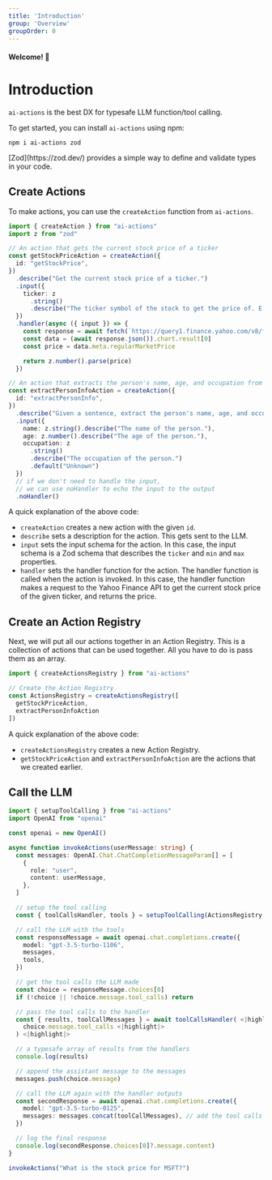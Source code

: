 ```yaml
---
title: 'Introduction'
group: 'Overview'
groupOrder: 0
---
```


#### Welcome! 👋

# Introduction

`ai-actions` is the best DX for typesafe LLM function/tool calling.

To get started, you can install `ai-actions` using npm:

```bash:terminal
npm i ai-actions zod
```

<Note>
[Zod](https://zod.dev/) provides a simple way to define and validate types in your code.
</Note>

## Create Actions

To make actions, you can use the `createAction` function from `ai-actions`.

```typescript:index.ts
import { createAction } from "ai-actions"
import z from "zod"

// An action that gets the current stock price of a ticker
const getStockPriceAction = createAction({
  id: "getStockPrice",
})
  .describe("Get the current stock price of a ticker.")
  .input({
    ticker: z
      .string()
      .describe("The ticker symbol of the stock to get the price of. E.g. AAPL"),
  })
  .handler(async ({ input }) => {
    const response = await fetch(`https://query1.finance.yahoo.com/v8/finance/chart/${input.ticker}`)
    const data = (await response.json()).chart.result[0]
    const price = data.meta.regularMarketPrice

    return z.number().parse(price)
  })

// An action that extracts the person's name, age, and occupation from a sentence
const extractPersonInfoAction = createAction({
  id: "extractPersonInfo",
})
  .describe("Given a sentence, extract the person's name, age, and occupation.")
  .input({
    name: z.string().describe("The name of the person."),
    age: z.number().describe("The age of the person."),
    occupation: z
      .string()
      .describe("The occupation of the person.")
      .default("Unknown")
  })
  // if we don't need to handle the input, 
  // we can use noHandler to echo the input to the output
  .noHandler()
```

A quick explanation of the above code:

- `createAction` creates a new action with the given `id`.
- `describe` sets a description for the action. This gets sent to the LLM.
- `input` sets the input schema for the action. In this case, the input schema is a Zod schema that describes the `ticker` and `min` and `max` properties.
- `handler` sets the handler function for the action. The handler function is called when the action is invoked. In this case, the handler function makes a request to the Yahoo Finance API to get the current stock price of the given ticker, and returns the price.

## Create an Action Registry

Next, we will put all our actions together in an Action Registry. This is a collection of actions that can be used together. All you have to do is pass them as an array.

```typescript:index.ts
import { createActionsRegistry } from "ai-actions"

// Create the Action Registry
const ActionsRegistry = createActionsRegistry([
  getStockPriceAction,
  extractPersonInfoAction
])
```

A quick explanation of the above code:

- `createActionsRegistry` creates a new Action Registry.
- `getStockPriceAction` and `extractPersonInfoAction` are the actions that we created earlier.

## Call the LLM

```typescript:index.ts
import { setupToolCalling } from "ai-actions"
import OpenAI from "openai"

const openai = new OpenAI()

async function invokeActions(userMessage: string) {
  const messages: OpenAI.Chat.ChatCompletionMessageParam[] = [
    {
      role: "user",
      content: userMessage,
    },
  ]

  // setup the tool calling
  const { toolCallsHandler, tools } = setupToolCalling(ActionsRegistry, {}) <|highlight|>

  // call the LLM with the tools
  const responseMessage = await openai.chat.completions.create({
    model: "gpt-3.5-turbo-1106",
    messages,
    tools,
  })

  // get the tool calls the LLM made
  const choice = responseMessage.choices[0]
  if (!choice || !choice.message.tool_calls) return

  // pass the tool calls to the handler
  const { results, toolCallMessages } = await toolCallsHandler( <|highlight|>
    choice.message.tool_calls <|highlight|>
  ) <|highlight|>

  // a typesafe array of results from the handlers
  console.log(results)

  // append the assistant message to the messages
  messages.push(choice.message)

  // call the LLM again with the handler outputs
  const secondResponse = await openai.chat.completions.create({
    model: "gpt-3.5-turbo-0125",
    messages: messages.concat(toolCallMessages), // add the tool calls to the messages <|highlight|>
  })

  // log the final response
  console.log(secondResponse.choices[0]?.message.content)
}

invokeActions("What is the stock price for MSFT?")
```